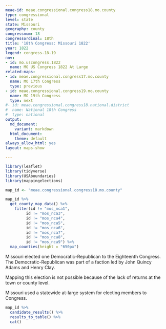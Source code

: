 ```yaml
---
meae-id: meae.congressional.congress18.mo.county
type: congressional
level: state
state: Missouri
geography: county
congressnum: 18
congressordinal: 18th
title: '18th Congress: Missouri 1822'
year: 1822
legend: congress-18-19
nnv:
- id: mo.uscongress.1822
  name: MO US Congress 1822 At Large
related-maps:
- id: meae.congressional.congress17.mo.county
  name: MO 17th Congress
  type: previous
- id: meae.congressional.congress19.mo.county
  name: MO 19th Congress
  type: next
#- id: meae.congressional.congress18.national.district
#  name: National 18th Congress
#  type: national
output:
  md_document:
    variant: markdown
  html_document:
    theme: default
always_allow_html: yes
layout: maps-show

---
```


```r
library(leaflet)
library(tidyverse)
library(USAboundaries)
library(mappingelections)

map_id <- "meae.congressional.congress18.mo.county"
```

<div class="map">

```r
map_id %>%
  get_county_map_data() %>%
    filter(id != "mos_nca1",
         id != "mos_nca3",
         id != "mos_nca4",
         id != "mos_nca5",
         id != "mos_nca6",
         id != "mos_nca7",
         id != "mos_nca8",
         id != "mos_nca9") %>% 
  map_counties(height = "650px")
```

</div>

Missouri elected one Democratic-Republican to the Eighteenth Congress. The Democratic-Republican was part of a faction led by John Quincy Adams and Henry Clay.

Mapping this election is not possible because of the lack of returns at the town or county level.

Missouri used a statewide at-large system for electing members to Congress. 

<div class="results-table">

```r
map_id %>%
  candidate_results() %>%
  results_to_table() %>%
  cat()
```

</div>
